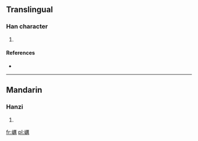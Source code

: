==Translingual==

===Han character===
{{Han char|rn=46|rad=山|as=15|sn=18|four=|canj=山一廿月 (UMTB)}}

# {{defn|Han|sort=山15}}

====References====
* {{Han ref|kx=0322.020|dkj=08588|dj=0622.150|hdz=10804.080|uh=5DC1|ud=24001}}

----

==Mandarin==

===Hanzi===
{{cmn-hanzi|pin=[[lì]] ([[li4]])|wg=li<sup>4</sup>}}

# {{defn|lang=cmn|sort=山15}}

[[fr:巁]]
[[pl:巁]]